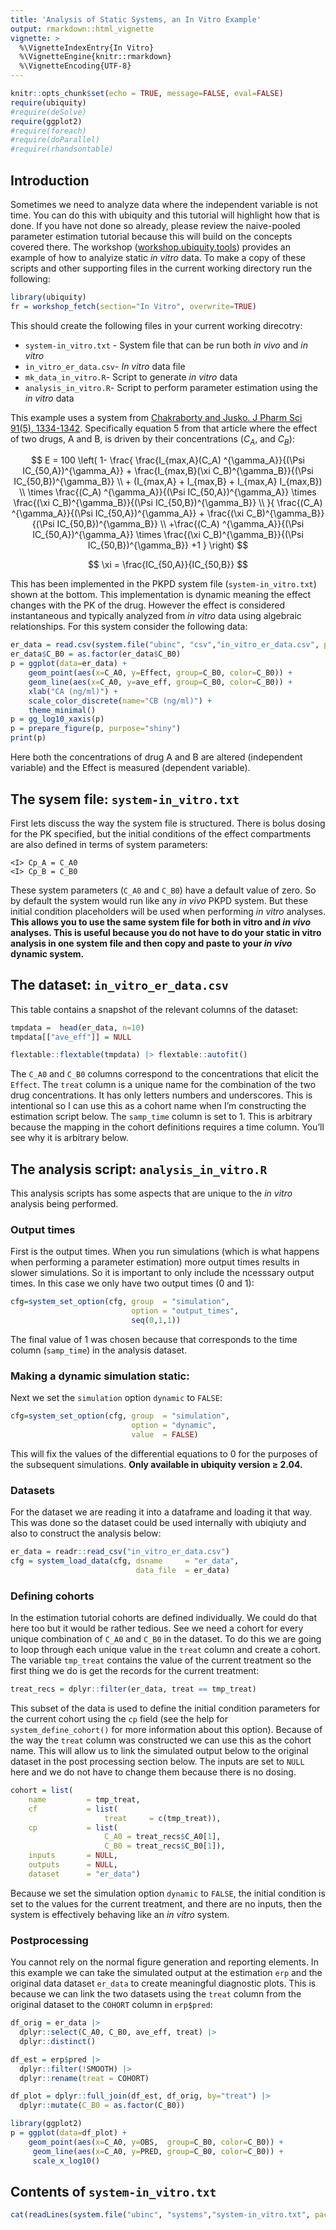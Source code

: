```yaml
---
title: 'Analysis of Static Systems, an In Vitro Example'
output: rmarkdown::html_vignette
vignette: >
  %\VignetteIndexEntry{In Vitro}
  %\VignetteEngine{knitr::rmarkdown}
  %\VignetteEncoding{UTF-8}
---
```


```r
knitr::opts_chunk$set(echo = TRUE, message=FALSE, eval=FALSE)
require(ubiquity)
#require(deSolve)
require(ggplot2)
#require(foreach)
#require(doParallel)
#require(rhandsontable)
```

## Introduction 

Sometimes we need to analyze data where the independent variable is not time. You can do this with ubiquity and this tutorial will highlight how that is done. If you have not done so already, please review the naive-pooled parameter estimation tutorial because this will build on the concepts covered there. The workshop ([workshop.ubiquity.tools](https://ubiquity-pkpd.s3-us-west-1.amazonaws.com/files/ubiquity_workshop.zip)) provides an example of how to analyize static *in vitro* data. To make a copy of these scripts and other supporting files in the current working directory run the following:

```r
library(ubiquity)
fr = workshop_fetch(section="In Vitro", overwrite=TRUE)
```

This should create the following files in your current working direcotry:

* `system-in_vitro.txt` - System file that can be run both *in vivo* and *in vitro*
* `in_vitro_er_data.csv`- *In vitro* data file
* `mk_data_in_vitro.R`- Script to generate *in vitro* data
* `analysis_in_vitro.R`- Script to perform parameter estimation using the *in vitro* data
 
This example uses a system from [Chakraborty and Jusko. J Pharm Sci 91(5), 1334-1342](https://jpharmsci.org/article/S0022-3549(16)31001-2/abstract). Specifically equation 5 from that article where the effect of two drugs, A and B, is driven by their concentrations ($C_A$, and $C_B$):
 
$$
E = 100 \left( 1-
    \frac{
      \frac{I_{max,A}(C_A)    ^{\gamma_A}}{(\Psi IC_{50,A})^{\gamma_A}} +
      \frac{I_{max,B}(\xi C_B)^{\gamma_B}}{(\Psi IC_{50,B})^{\gamma_B}}  \\
       + (I_{max,A} + 
       I_{max,B} +
       I_{max,A} 
       I_{max,B})  \\
       \times
      \frac{(C_A)    ^{\gamma_A}}{(\Psi IC_{50,A})^{\gamma_A}} \times
      \frac{(\xi C_B)^{\gamma_B}}{(\Psi IC_{50,B})^{\gamma_B}}  \\
}{
      \frac{(C_A)    ^{\gamma_A}}{(\Psi IC_{50,A})^{\gamma_A}} +
      \frac{(\xi C_B)^{\gamma_B}}{(\Psi IC_{50,B})^{\gamma_B}}  \\
     +\frac{(C_A)    ^{\gamma_A}}{(\Psi IC_{50,A})^{\gamma_A}} \times
      \frac{(\xi C_B)^{\gamma_B}}{(\Psi IC_{50,B})^{\gamma_B}} +1 
}
\right)  
$$


$$
\xi = \frac{IC_{50,A}}{IC_{50,B}}
$$
 
This has been implemented in the PKPD system file (`system-in_vitro.txt`) shown at the bottom. This implementation is dynamic meaning the effect changes with the PK of the drug. However the effect is considered instantaneous and typically analyzed from *in vitro* data using algebraic relationships. For this system consider the following data:
 
```r
er_data = read.csv(system.file("ubinc", "csv","in_vitro_er_data.csv", package="ubiquity"))
er_data$C_B0 = as.factor(er_data$C_B0)
p = ggplot(data=er_data) +
    geom_point(aes(x=C_A0, y=Effect, group=C_B0, color=C_B0)) +
    geom_line(aes(x=C_A0, y=ave_eff, group=C_B0, color=C_B0)) + 
    xlab("CA (ng/ml)") +
    scale_color_discrete(name="CB (ng/ml)") +
    theme_minimal()
p = gg_log10_xaxis(p)
p = prepare_figure(p, purpose="shiny")
print(p)
```


Here both the concentrations of drug A and B are altered (independent variable) and the Effect is measured (dependent variable).


## The sysem file: `system-in_vitro.txt`

First lets discuss the way the system file is structured. There is bolus dosing for the PK specified, but the initial conditions of the effect compartments are also defined in terms of system parameters:

```
<I> Cp_A = C_A0
<I> Cp_B = C_B0
```

These system parameters (`C_A0` and `C_B0`) have a default value of zero. So by default the system would run like any *in vivo* PKPD system. But these initial condition placeholders will be used when performing *in vitro* analyses. **This allows you to use the same system file for both in vitro and *in vivo* analyses. This is useful because you do not have to do your static in vitro analysis in one system file and then copy and paste to your *in vivo* dynamic system.**

## The dataset: `in_vitro_er_data.csv`

This table contains a snapshot of the relevant columns of the dataset:

```r
tmpdata =  head(er_data, n=10)
tmpdata[["ave_eff"]] = NULL

flextable::flextable(tmpdata) |> flextable::autofit()
```

The `C_A0` and `C_B0` columns correspond to the concentrations that elicit the `Effect`. The `treat` column is a unique name for the combination of the two drug concentrations. It has only letters numbers and underscores. This is intentional so I can use this as a cohort name when I'm constructing the estimation script below. The `samp_time` column is set to 1. This is arbitrary because the mapping in the cohort definitions requires a time column. You'll see why it is arbitrary below.  

## The analysis script: `analysis_in_vitro.R`

This analysis scripts has some aspects that are unique to the *in vitro* analysis being performed. 

### Output times

First is the output times. When you run simulations (which is what happens when performing a parameter estimation) more output times results in slower simulations. So it is important to only include the ncesssary output times. In this case we only have two output times (0 and 1):


```r
cfg=system_set_option(cfg, group  = "simulation", 
                           option = "output_times", 
                           seq(0,1,1))
```

The final value of 1 was chosen because that corresponds to the time column (`samp_time`) in the analysis dataset. 

### Making a dynamic simulation static:

Next we set the `simulation` option `dynamic` to `FALSE`:

```r
cfg=system_set_option(cfg, group  = "simulation", 
                           option = "dynamic", 
                           value  = FALSE)
```

This will fix the values of the differential equations to 0 for the purposes of the subsequent simulations. **Only available in ubiquity version $\ge$ 2.04.** 

### Datasets

For the dataset we are reading it into a dataframe and loading it that way. This was done so the dataset could be used internally with ubiqiuty and also to construct the analysis below:

```r
er_data = readr::read_csv("in_vitro_er_data.csv")
cfg = system_load_data(cfg, dsname     = "er_data",
                            data_file  = er_data)
```

### Defining cohorts

In the estimation tutorial cohorts are defined individually. We could do that here too but it would be rather tedious. See we need a cohort for every unique combination of `C_A0` and `C_B0` in the dataset. To do this we are going to loop through each unique value in the `treat` column and create a cohort.  The variable `tmp_treat` contains the value of the current treatment so the first thing we do is get the records for  the current treatment:


```r
treat_recs = dplyr::filter(er_data, treat == tmp_treat)
```

This subset of the data is used to define the initial condition parameters for the current cohort using the `cp` field (see the help for `system_define_cohort()` for more information about this option). Because of the way the `treat` column was constructed we can use this as the cohort name. This will allow us to link the simulated output below to the original dataset in the post processing section below. The inputs are set to `NULL` here and we do not have to change them
because there is no dosing.

```r
cohort = list(
    name         = tmp_treat,
    cf           = list(
                     treat     = c(tmp_treat)),
    cp           = list(
                     C_A0 = treat_recs$C_A0[1],
                     C_B0 = treat_recs$C_B0[1]),
    inputs       = NULL,
    outputs      = NULL,
    dataset      = "er_data")
```

Because we set the simulation option `dynamic` to `FALSE`, the initial condition is set to the values for the current treatment, and there are no inputs, then the system is effectively behaving like an *in vitro* system.

### Postprocessing 

You cannot rely on the normal figure generation and reporting elements. In this example we can take the simulated output at the estimation `erp` and the original data dataset `er_data` to create meaningful diagnostic plots. This is because we can link the two datasets using the `treat` column from the original dataset to the `COHORT` column in `erp$pred`: 

```r
df_orig = er_data |>
  dplyr::select(C_A0, C_B0, ave_eff, treat) |>
  dplyr::distinct()

df_est = erp$pred |>
  dplyr::filter(!SMOOTH) |>
  dplyr::rename(treat = COHORT)

df_plot = dplyr::full_join(df_est, df_orig, by="treat") |>
  dplyr::mutate(C_B0 = as.factor(C_B0))

library(ggplot2)
p = ggplot(data=df_plot) +
    geom_point(aes(x=C_A0, y=OBS,  group=C_B0, color=C_B0)) +
     geom_line(aes(x=C_A0, y=PRED, group=C_B0, color=C_B0)) + 
     scale_x_log10()
```

## Contents of ``system-in_vitro.txt``
```r
cat(readLines(system.file("ubinc", "systems","system-in_vitro.txt", package="ubiquity")), sep="\n")
```
 
